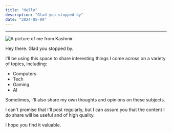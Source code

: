 ```yaml
---
title: "Hello"
description: "Glad you stopped by"
date: "2024-05-09"
---
```



---

![A picture of me from Kashmir.](https://images.prismic.io/designhawk/Znz8YpbWFbowe7kY_IMG_2396.JPEG?auto=format,compress)

Hey there. Glad you stopped by.

I'll be using this space to share interesting things I come across on a variety of topics, including:

- Computers
- Tech
- Gaming
- AI

Sometimes, I'll also share my own thoughts and opinions on these subjects.

I can't promise that I'll post regularly, but I can assure you that the content I do share will be useful and of high quality.

I hope you find it valuable.